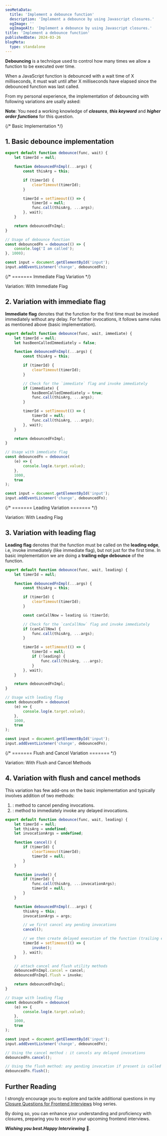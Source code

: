 ```yaml
---
seoMetaData:
  title: 'Implement a debounce function'
  description: 'Implement a debounce by using Javascript closures.'
  ogImage: ''
  ogImageAlt: 'Implement a debounce by using Javascript closures.'
title: 'Implement a debounce function'
publishedDate: 2024-03-26
blogMeta:
  type: standalone
---
```


**Debouncing** is a technique used to control how many times we allow a function to be executed over time.

When a JavaScript function is debounced with a wait time of X milliseconds, it must wait until after X milliseconds have elapsed since the debounced function was last called.

From my personal experience, the implementation of debouncing with following variations are usally asked:

**Note**: You need a working knowledge of **_closures_**, **_this keyword_** and **_higher order functions_** for this question.

{/* Basic Implementation */}

<section>

## 1. Basic debounce implementation

```js title="./src/debounce.js"
export default function debounce(func, wait) {
	let timerId = null;

	function debouncedFnImpl(...args) {
		const thisArg = this;

		if (timerId) {
			clearTimeout(timerId);
		}

		timerId = setTimeout(() => {
			timerId = null;
			func.call(thisArg, ...args);
		}, wait);
	}

	return debouncedFnImpl;
}

// Usage of debounce function
const debouncedFn = debounce(() => {
	console.log('I am called');
}, 1000);

const input = document.getElementById('input');
input.addEventListener('change', debouncedFn);
```

</section>

{/* ======= Immediate Flag Variation */}

<section>

<SubHeading>Variation: With Immediate Flag</SubHeading>
## 2. Variation with immediate flag

**Immediate flag** denotes that the function for the first time must be invoked immediately without any delay. For further invocations, it follows same rules as mentioned above (basic implementation).

```js title="./src/debounce.js"
export default function debounce(func, wait, immediate) {
	let timerId = null;
	let hasBeenCalledImmediately = false;

	function debouncedFnImpl(...args) {
		const thisArg = this;

		if (timerId) {
			clearTimeout(timerId);
		}

		// Check for the `immediate` flag and invoke immediately
		if (immediate) {
			hasBeenCalledImmediately = true;
			func.call(thisArg, ...args);
		}

		timerId = setTimeout(() => {
			timerId = null;
			func.call(thisArg, ...args);
		}, wait);
	}

	return debouncedFnImpl;
}

// Usage with immediate flag
const debouncedFn = debounce(
	(e) => {
		console.log(e.target.value);
	},
	1000,
	true
);

const input = document.getElementById('input');
input.addEventListener('change', debouncedFn);
```

</section>

{/* ======= Leading Variation ======= */}

<section>

<SubHeading>Variation: With Leading Flag</SubHeading>
## 3. Variation with leading flag

**Leading flag** denotes that the function must be called on the **leading edge**, i.e, invoke immediately (like immediate flag), but not just for the first time.
In basic implementation we are doing a **trailing edge debounce** of the function.

```js title="./src/debounce.js"
export default function debounce(func, wait, leading) {
	let timerId = null;

	function debouncedFnImpl(...args) {
		const thisArg = this;

		if (timerId) {
			clearTimeout(timerId);
		}

		const canCallNow = leading && !timerId;

		// Check for the `canCallNow` flag and invoke immediately
		if (canCallNow) {
			func.call(thisArg, ...args);
		}

		timerId = setTimeout(() => {
			timerId = null;
			if (!leading) {
				func.call(thisArg, ...args);
			}
		}, wait);
	}

	return debouncedFnImpl;
}

// Usage with leading flag
const debouncedFn = debounce(
	(e) => {
		console.log(e.target.value);
	},
	1000,
	true
);

const input = document.getElementById('input');
input.addEventListener('change', debouncedFn);
```

</section>

{/* ======= Flush and Cancel Variation ======= */}

<section>

<SubHeading>Variation: With Flush and Cancel Methods</SubHeading>
## 4. Variation with flush and cancel methods

This variation has few add-ons on the basic implementation and typically involves addition of two methods:

1. <InlineCode code="cancel()" />: method to cancel pending invocations.
1. <InlineCode code="flush()" />: method to immediately invoke any delayed invocations.

```js title="./src/debounce.js"
export default function debounce(func, wait, leading) {
	let timerId = null;
	let thisArg = undefined;
	let invocationArgs = undefined;

	function cancel() {
		if (timerId) {
			clearTimeout(timerId);
			timerId = null;
		}
	}

	function invoke() {
		if (timerId) {
			func.call(thisArg, ...invocationArgs);
			timerId = null;
		}
	}

	function debouncedFnImpl(...args) {
		thisArg = this;
		invocationArgs = args;

		// we first cancel any pending invocations
		cancel();

		// we then create delayed execution of the function (trailing edge invocation)
		timerId = setTimeout(() => {
			invoke();
		}, wait);
	}

	// attach cancel and flush utility methods
	debouncedFnImpl.cancel = cancel;
	debouncedFnImpl.flush = invoke;

	return debouncedFnImpl;
}

// Usage with leading flag
const debouncedFn = debounce(
	(e) => {
		console.log(e.target.value);
	},
	1000,
	true
);

const input = document.getElementById('input');
input.addEventListener('change', debouncedFn);

// Using the cancel method : it cancels any delayed invocations
debouncedFn.cancel();

// Using the flush method: any pending invocation if present is called immediately
debouncedFn.flush();
```

</section>

## Further Reading

I strongly encourage you to explore and tackle additional questions in my [Closure Questions for Frontend Interviews](/blog/closure-questions-for-frontend-interviews/ 'Find more question on closures in the closure questions for frontend Interviews blog series') blog series.

By doing so, you can enhance your understanding and proficiency with closures, preparing you to excel in your upcoming frontend interviews.

**_Wishing you best.Happy Interviewing_** 🫡.
